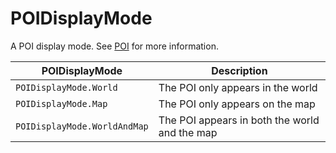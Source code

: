 # POIDisplayMode

A POI display mode. See [POI](/client-api/poi) for more information.

| POIDisplayMode | Description |
|--------|-----------------------------|
| `POIDisplayMode.World`         | The POI only appears in the world |
| `POIDisplayMode.Map`            | The POI only appears on the map |
| `POIDisplayMode.WorldAndMap`       | The POI appears in both the world and the map |